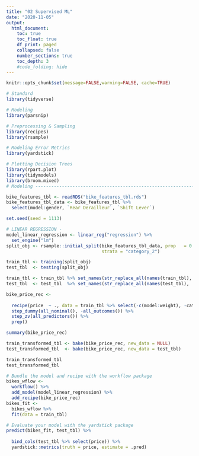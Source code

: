 ```yaml
---
title: "02 Supervised ML"
date: "2020-11-05"
output:
  html_document:
    toc: true
    toc_float: true
    df_print: paged
    collapsed: false
    number_sections: true
    toc_depth: 3
    #code_folding: hide
---
```


```r
knitr::opts_chunk$set(message=FALSE,warning=FALSE, cache=TRUE)
```



```r
# Standard
library(tidyverse)

# Modeling
library(parsnip)

# Preprocessing & Sampling
library(recipes)
library(rsample)

# Modeling Error Metrics
library(yardstick)

# Plotting Decision Trees
library(rpart.plot)
library(tidymodels)
library(broom.mixed)
# Modeling ----------------------------------------------------------------

bike_features_tbl <- readRDS("bike_features_tbl.rds")
bike_features_tbl_data <- bike_features_tbl %>% 
  select(model:gender, `Rear Derailleur`, `Shift Lever`) 

set.seed(seed = 1113)

# LINEAR REGRESSION -
model_linear_regression <- linear_reg("regression") %>%
  set_engine("lm")
split_obj <- rsample::initial_split(bike_features_tbl_data, prop   = 0.80, 
                                    strata = "category_2")

train_tbl <- training(split_obj)
test_tbl  <- testing(split_obj)

train_tbl <- train_tbl %>% set_names(str_replace_all(names(train_tbl), " |-", "_"))
test_tbl  <- test_tbl  %>% set_names(str_replace_all(names(test_tbl),  " |-", "_"))

bike_price_rec <- 
  
  recipe(price  ~ ., data = train_tbl %>% select(-c(model:weight), -category_1, -c(category_3:gender))) %>% 
  step_dummy(all_nominal(), -all_outcomes()) %>% 
  step_zv(all_predictors()) %>% 
  prep()

summary(bike_price_rec)

train_transformed_tbl <- bake(bike_price_rec, new_data = NULL)
test_transformed_tbl  <- bake(bike_price_rec, new_data = test_tbl)

train_transformed_tbl
test_transformed_tbl

# Bundle the model and recipe with the workflow package
bikes_wflow <- 
  workflow() %>% 
  add_model(model_linear_regression) %>% 
  add_recipe(bike_price_rec)
bikes_fit <- 
  bikes_wflow %>% 
  fit(data = train_tbl)

# Evaluate your model with the yardstick package
predict(bikes_fit, test_tbl) %>%
  
  bind_cols(test_tbl %>% select(price)) %>%
  yardstick::metrics(truth = price, estimate = .pred)
```

